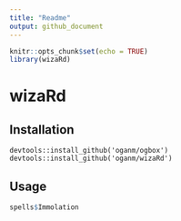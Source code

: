 ```yaml
---
title: "Readme"
output: github_document
---
```

```r
knitr::opts_chunk$set(echo = TRUE)
library(wizaRd)
```

wizaRd
=====

Installation
----------

```
devtools::install_github('oganm/ogbox')
devtools::install_github('oganm/wizaRd')
```

Usage
-----

```r
spells$Immolation
```
